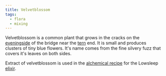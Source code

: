 ```yaml
---
title: Velvetblossom
tags:
  - flora
  - mixing
---
```

Velvetblossom is a common plant that grows in the cracks on the
[eveningside](lore:eveningside) of the bridge near the [tern](lore:tern) end.
It is small and produces clusters of tiny blue flowers. It's name comes from
the fine silvery fuzz that covers it's leaves on both sides.

Extract of velvetblossom is used in the [alchemical recipe](lore:mixing) for
the Lowsleep [elixir](lore:elixir).
